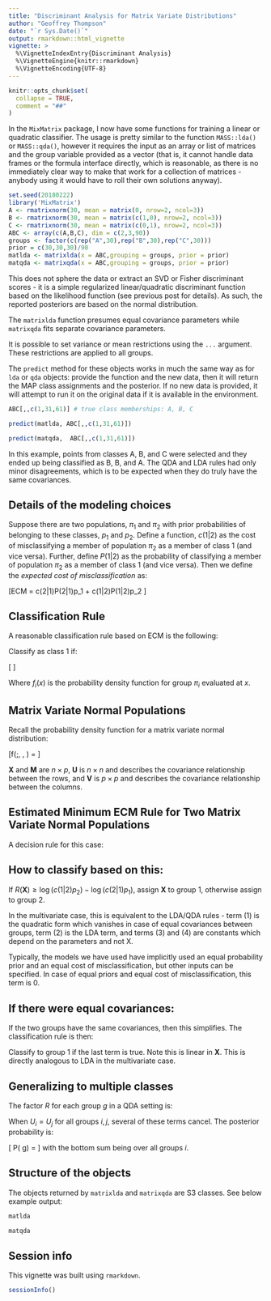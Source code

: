 ```yaml
---
title: "Discriminant Analysis for Matrix Variate Distributions"
author: "Geoffrey Thompson"
date: "`r Sys.Date()`"
output: rmarkdown::html_vignette
vignette: >
  %\VignetteIndexEntry{Discriminant Analysis}
  %\VignetteEngine{knitr::rmarkdown}
  %\VignetteEncoding{UTF-8}
---
```


```r
knitr::opts_chunk$set(
  collapse = TRUE,
  comment = "##"
)
```



In the `MixMatrix` package, I now have some functions for training a linear or quadratic classifier.
The usage is pretty similar to the function `MASS::lda()` or `MASS::qda()`, however it requires the input
as an array or list of matrices and the group variable provided as a vector (that is, it cannot handle
data frames or the formula interface directly, which is reasonable, as there is no immediately
clear way to make that work for a collection of matrices - anybody using it would have to roll their own
solutions anyway).

```r
set.seed(20180222)
library('MixMatrix')
A <- rmatrixnorm(30, mean = matrix(0, nrow=2, ncol=3))
B <- rmatrixnorm(30, mean = matrix(c(1,0), nrow=2, ncol=3))
C <- rmatrixnorm(30, mean = matrix(c(0,1), nrow=2, ncol=3))
ABC <- array(c(A,B,C), dim = c(2,3,90))
groups <- factor(c(rep("A",30),rep("B",30),rep("C",30)))
prior = c(30,30,30)/90
matlda <- matrixlda(x = ABC,grouping = groups, prior = prior)
matqda <- matrixqda(x = ABC,grouping = groups, prior = prior)
```

This does not sphere the data or extract an SVD or Fisher discriminant scores - it is a simple regularized linear/quadratic 
discriminant function based on the likelihood function (see previous post for details). 
As such, the reported posteriors are based on the normal distribution.

The `matrixlda` function presumes equal covariance parameters while `matrixqda` fits separate covariance parameters.

It is possible to set variance or mean restrictions using the `...` argument. These restrictions are applied to all groups.

The `predict` method for these objects works in much the same way as for `lda` or `qda` objects: provide the function and the new data, then it will return the MAP class assignments and the posterior. If no new data is 
provided, it will attempt to run it on the original data if it is available in the environment.

```r
ABC[,,c(1,31,61)] # true class memberships: A, B, C

predict(matlda, ABC[,,c(1,31,61)])

predict(matqda,  ABC[,,c(1,31,61)])

```
In this example, points from classes A, B, and C were selected and they ended up being classified as B, B, and A. The QDA and LDA rules had only minor disagreements, which is to be expected when they do truly have the same covariances.

## Details of the modeling choices

Suppose there are two populations, $\pi_1$ and $\pi_2$ with prior probabilities of belonging to these classes, $p_1$ and $p_2$. Define a function, $c(1|2)$ as the cost of misclassifying a member of population $\pi_2$ as a member of class $1$ (and vice versa). Further, define $P(1|2)$ as the probability of classifying a member of population $\pi_2$ as a member of class $1$ (and vice versa).  Then we define the *expected cost of misclassification* as:

\[ECM = c(2|1)P(2|1)p_1 + c(1|2)P(1|2)p_2 \]

## Classification Rule

A reasonable classification rule based on ECM is the following:

Classify as class $1$ if:

\[ \frac{f_1(x)}{f_2(x)} \geq \frac{c(1|2) p_2}{c(2|1)p_1} \]

Where $f_i(x)$ is the probability density function for group $\pi_i$ evaluated at $x$.

## Matrix Variate Normal Populations

Recall the probability density function for a matrix variate normal distribution:

\[f(\mathbf{X};\mathbf{M}, \mathbf{U}, \mathbf{V}) = \frac{\exp\left( -\frac{1}{2} \, \mathrm{tr}\left[ \mathbf{V}^{-1} (\mathbf{X} - \mathbf{M})^{T} \mathbf{U}^{-1} (\mathbf{X} - \mathbf{M}) \right] \right)}{(2\pi)^{np/2} |\mathbf{V}|^{n/2} |\mathbf{U}|^{p/2}} \]

$\mathbf{X}$ and $\mathbf{M}$ are $n \times p$, $\mathbf{U}$ is $n \times n$ and describes the covariance relationship between the rows, and $\mathbf{V}$ is $p \times p$ and describes the covariance relationship between the columns. 

## Estimated Minimum ECM Rule for Two Matrix Variate Normal Populations

A decision rule for this case:

\begin{eqnarray} 
R(\mathbf{X}) & = & \mathrm{trace}\big[ -\frac{1}{2}(\mathbf{V}_1^{-1} \mathbf{X}^{T} \mathbf{U}_1^{-1} \mathbf{X} - \mathbf{V}_2^{-1} \mathbf{X}^{T} \mathbf{U}_2^{-1} \mathbf{X}) \\
 &  & +(\mathbf{V}_1^{-1} \mathbf{M}_1^{T} \mathbf{U}_1^{-1} - \mathbf{V}_2^{-1} \mathbf{M}_2^{T} \mathbf{U}_2^{-1}) \mathbf{X} \\
 &  & -\frac{1}{2}(\mathbf{V}_1^{-1} \mathbf{M}_1^{T} \mathbf{U}_1^{-1} \mathbf{M}_1 - \mathbf{V}_2^{-1} \mathbf{M}_2^{T} \mathbf{U}_2^{-1} \mathbf{M}_2) \big]   \\ 
 &  & -\frac{1}{2}(p (\log|\mathbf{U}_1|-\log|\mathbf{U}_2|)+ n(\log|\mathbf{V}_1|-\log|\mathbf{V}_2|) )   
\end{eqnarray}

## How to classify based on this:

If $R(\mathbf{X}) \geq \log(c(1|2)p_2) - \log(c(2|1)p_1)$, assign $\mathbf{X}$ to group $1$, otherwise assign to group $2$.


In the multivariate case, this is equivalent to the LDA/QDA rules - term (1) is the quadratic form which vanishes in case of equal covariances between groups, term (2) is the LDA term, and terms (3) and (4) are constants which depend on the parameters and not $\mathrm{X}$. 

Typically, the models we have used have implicitly used an equal probability prior and an equal cost of misclassification, but other inputs can be specified. In case of equal priors and equal cost of misclassification, this term is 0.

## If there were equal covariances:

If the two groups have the same covariances, then this simplifies. The classification rule is then:
\begin{eqnarray} 
R(\mathbf{X}) & = & \mathrm{trace}\big[ (\mathbf{V}^{-1} (\mathbf{M}_1 -\mathbf{M}_2)^{T}\mathbf{U}^{-1}) \mathbf{X} \\
 &  & -\frac{1}{2}(\mathbf{V}^{-1} \mathbf{M}_1^{T} \mathbf{U}^{-1} \mathbf{M}_1 - \mathbf{V}^{-1} \mathbf{M}_2^{T} \mathbf{U}^{-1} \mathbf{M}_2) \big]    \\ 
   & \geq & \log(c(1|2)p_2) - \log(c(2|1)p_1)
\end{eqnarray}

Classify to group $1$ if the last term is true. Note this is linear in $\mathbf{X}$. This is directly analogous to LDA in the multivariate case.


## Generalizing to multiple classes

The factor $R$ for each group $g$ in a QDA setting is:

\begin{eqnarray} 
R_g(\mathbf{X}) & = & \mathrm{trace}\big[ -\frac{1}{2}(\mathbf{V}_g^{-1} \mathbf{X}^{T} \mathbf{U}_g^{-1} \mathbf{X}  +(\mathbf{V}_g^{-1} \mathbf{M}_g^{T} \mathbf{U}_g^{-1}) \mathbf{X}  -\frac{1}{2}(\mathbf{V}_g^{-1} \mathbf{M}_g^{T} \mathbf{U}_g^{-1} \mathbf{M}_g)  \big]   \\ 
 &  & -\frac{1}{2}(p (\log|\mathbf{U}_g|)+ n(\log|\mathbf{V}_g|) )  + \log p_g 
\end{eqnarray}
When $U_i = U_j$ for all groups $i,j$, several of these terms cancel. The posterior probability is:

\[ P(\mathbf{X} \in g) = \frac{ \exp (R_g (\mathbf{X}))}{\sum_i \exp (R_i(\mathbf{X}))} \]
with the bottom sum being over all groups $i$. 


## Structure of the objects

The objects returned by `matrixlda` and `matrixqda` are S3 classes. See below example output:

```r
matlda

matqda

```



## Session info

This vignette was built using `rmarkdown`.

```r
sessionInfo()
```
